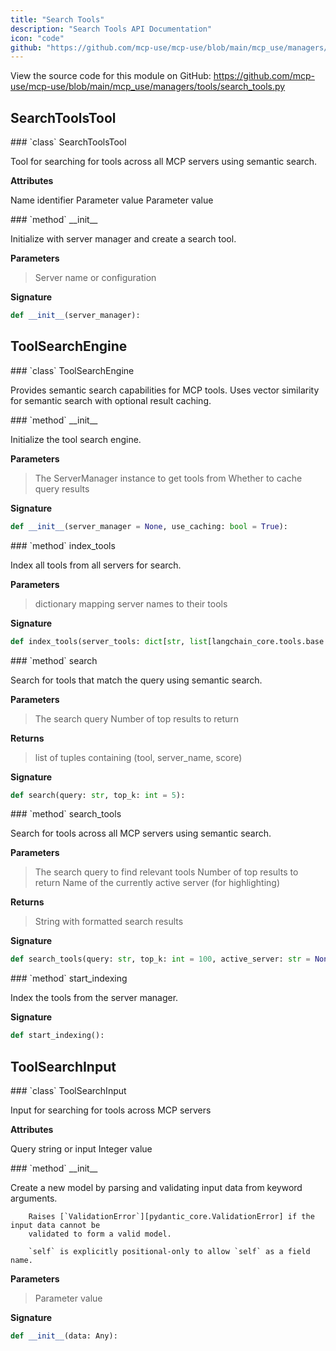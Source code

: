 ```yaml
---
title: "Search Tools"
description: "Search Tools API Documentation"
icon: "code"
github: "https://github.com/mcp-use/mcp-use/blob/main/mcp_use/managers/tools/search_tools.py"
---
```


<Callout type="info" title="Source Code">
View the source code for this module on GitHub: <a href='https://github.com/mcp-use/mcp-use/blob/main/mcp_use/managers/tools/search_tools.py' target='_blank' rel='noopener noreferrer'>https://github.com/mcp-use/mcp-use/blob/main/mcp_use/managers/tools/search_tools.py</a>
</Callout>

## SearchToolsTool

<Card type="info" img="http://localhost:3000/gradient-generator/api/random?width=800&height=50">
### `class` SearchToolsTool

Tool for searching for tools across all MCP servers using semantic search.

**Attributes**
>
<ParamField body="name" type="ClassVar" required="True" >   Name identifier </ParamField>
<ParamField body="description" type="ClassVar" required="True" >   Parameter value </ParamField>
<ParamField body="args_schema" type="ClassVar" required="True" >   Parameter value </ParamField>

<Card type="info" img="http://localhost:3000/gradient-generator/api/random?width=800&height=50">
### `method` __init__

Initialize with server manager and create a search tool.

**Parameters**
><ParamField body="server_manager" required="True" >   Server name or configuration </ParamField>

**Signature**
```python wrap
def __init__(server_manager):
```

</Card>

</Card>

## ToolSearchEngine

<Card type="info" img="http://localhost:3000/gradient-generator/api/random?width=800&height=50">
### `class` ToolSearchEngine

Provides semantic search capabilities for MCP tools.
    Uses vector similarity for semantic search with optional result caching.

<Card type="info" img="http://localhost:3000/gradient-generator/api/random?width=800&height=50">
### `method` __init__

Initialize the tool search engine.


**Parameters**
><ParamField body="server_manager" default="None" >   The ServerManager instance to get tools from </ParamField>
><ParamField body="use_caching" type="bool" default="True" >   Whether to cache query results </ParamField>

**Signature**
```python wrap
def __init__(server_manager = None, use_caching: bool = True):
```

</Card>

<Card type="info" img="http://localhost:3000/gradient-generator/api/random?width=800&height=50">
### `method` index_tools

Index all tools from all servers for search.


**Parameters**
><ParamField body="server_tools" type="dict[str, list[langchain_core.tools.base.BaseTool]]" required="True" >   dictionary mapping server names to their tools </ParamField>

**Signature**
```python wrap
def index_tools(server_tools: dict[str, list[langchain_core.tools.base.BaseTool]]):
```

</Card>

<Card type="info" img="http://localhost:3000/gradient-generator/api/random?width=800&height=50">
### `method` search

Search for tools that match the query using semantic search.


**Parameters**
><ParamField body="query" type="str" required="True" >   The search query </ParamField>
><ParamField body="top_k" type="int" default="5" >   Number of top results to return </ParamField>

**Returns**
><ResponseField name="returns" type="list[tuple[langchain_core.tools.base.BaseTool, str, float]]" >list of tuples containing (tool, server_name, score)</ResponseField>

**Signature**
```python wrap
def search(query: str, top_k: int = 5):
```

</Card>

<Card type="info" img="http://localhost:3000/gradient-generator/api/random?width=800&height=50">
### `method` search_tools

Search for tools across all MCP servers using semantic search.


**Parameters**
><ParamField body="query" type="str" required="True" >   The search query to find relevant tools </ParamField>
><ParamField body="top_k" type="int" default="100" >   Number of top results to return </ParamField>
><ParamField body="active_server" type="str" default="None" >   Name of the currently active server (for highlighting) </ParamField>

**Returns**
><ResponseField name="returns" type="str" >String with formatted search results</ResponseField>

**Signature**
```python wrap
def search_tools(query: str, top_k: int = 100, active_server: str = None):
```

</Card>

<Card type="info" img="http://localhost:3000/gradient-generator/api/random?width=800&height=50">
### `method` start_indexing

Index the tools from the server manager.

**Signature**
```python wrap
def start_indexing():
```

</Card>

</Card>

## ToolSearchInput

<Card type="info" img="http://localhost:3000/gradient-generator/api/random?width=800&height=50">
### `class` ToolSearchInput

Input for searching for tools across MCP servers

**Attributes**
>
<ParamField body="query" type="str" required="True" >   Query string or input </ParamField>
<ParamField body="top_k" type="int" required="True" >   Integer value </ParamField>

<Card type="info" img="http://localhost:3000/gradient-generator/api/random?width=800&height=50">
### `method` __init__

Create a new model by parsing and validating input data from keyword arguments.

        Raises [`ValidationError`][pydantic_core.ValidationError] if the input data cannot be
        validated to form a valid model.

        `self` is explicitly positional-only to allow `self` as a field name.

**Parameters**
><ParamField body="data" type="Any" required="True" >   Parameter value </ParamField>

**Signature**
```python wrap
def __init__(data: Any):
```

</Card>

</Card>
